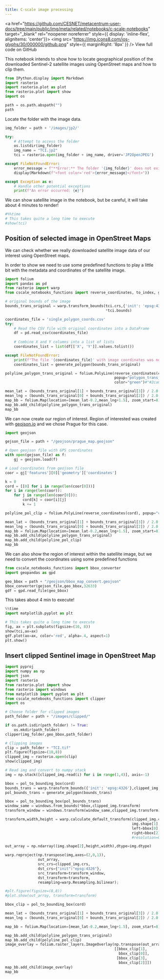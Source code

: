 ```yaml
---
title: C-scale image processing
---
```

<a href="https://github.com/CESNET/metacentrum-user-docs/tree/main/public/img/meta/related/notebooks/c-scale-notebooks" target="_blank" rel="noopener noreferrer" style={{ display: 'inline-flex', alignItems: 'center'}}>
   <img src="https://img.icons8.com/ios-glyphs/30/000000/github.png" style={{ marginRight: '8px' }} />
    <span> View full code on GitHub </span>
</a>

This notebook intends to show how to locate geographical position of the downloaded Sentinel-2 satellite images using OpenStreet maps and how to clip them.

```python
from IPython.display import Markdown
import rasterio
import rasterio.plot as plot
from rasterio.plot import show
import os

path = os.path.abspath("")
path
```

Locate the folder with the image data.


```python
img_folder = path + '/images/jp2/' 

try:
    # Attempt to access the folder
    os.listdir(img_folder)
    img_name = "TCI.jp2"
    tci = rasterio.open(img_folder + img_name, driver='JP2OpenJPEG')

except FileNotFoundError:
    error_message = f"**Error:** The folder '{img_folder}' does not exist. Please create the folder or provide a valid path."
    display(Markdown(f"<font color='red'>{error_message}</font>"))

except Exception as e:
    # Handle other potential exceptions
    print(f"An error occurred: {e}")
```

We can show satellite image in the notebook, but be careful, it will take about 4 minutes to render!


```python
#%%time
# This takes quite a long time to execute
#show(tci)
```

## Position of selected image in OpenStreet Maps

We can check whether we really downloaded satellite image data of our interest using OpenStreet maps.

In order to show we need to use some predefined functions to play a little bit with the metadata and coordinates of the satellite image.


```python
import folium
import pandas as pd
from rasterio import warp
from cscale_notebooks_functions import reverse_coordinates, to_index, generate_polygon, pol_to_np, pol_to_bounding_box
```


```python
# original bounds of the image
bounds_trans_original = warp.transform_bounds(tci.crs,{'init': 'epsg:4326'},
                                              *tci.bounds)

coordinates_file = 'single_polygon_coords.csv'
try:
    # Read the CSV file with original coordinates into a DataFrame
    df = pd.read_csv(coordinates_file)
    
    # Combine X and Y columns into a list of lists
    coordinates_list = list(df[['X', 'Y']].values.tolist())

except FileNotFoundError:
    print(f"The file '{coordinates_file}' with image coordinates was not found. The coordinates from TCI image have been used instead.")
    coordinates_list = generate_polygon(bounds_trans_original)

polyline_polygon_trans_original = folium.PolyLine(reverse_coordinates(coordinates_list),
                                                  popup="polygon_trans_original",
                                                  color="green")#"#2ca02c")

mean_lat = (bounds_trans_original[1] + bounds_trans_original[3]) / 2.0
mean_lng = (bounds_trans_original[0] + bounds_trans_original[2]) / 2.0
map_bb = folium.Map(location=[mean_lat-0.2,mean_lng+1.5], zoom_start=8)
map_bb.add_child(polyline_polygon_trans_original)
map_bb
```

We can now create our region of interest. Region of interested was created with [geojson.io](https://geojson.io) and we chose Prague for this case.


```python
import geojson

gejson_file = path + "/geojson/prague_map.geojson"

# Open geojson file with GPS coordinates
with open(gejson_file) as f:
    gj = geojson.load(f)

# Load coordinates from geojson file
coor = gj['features'][0]['geometry']['coordinates']

k = 0
cord = [[0] for i in range(len(coor[0]))]
for i in range(len(coor)):
    for j in range(len(coor[0])):
        cord[k] = coor[i][j]
        k += 1

polyline_pol_clip = folium.PolyLine(reverse_coordinates(cord), popup="cord",color="red")

mean_lat = (bounds_trans_original[1] + bounds_trans_original[3]) / 2.0
mean_lng = (bounds_trans_original[0] + bounds_trans_original[2]) / 2.0
map_bb = folium.Map(location=[mean_lat-0.2,mean_lng+1.5], zoom_start=8)
map_bb.add_child(polyline_polygon_trans_original)
map_bb.add_child(polyline_pol_clip)
map_bb
```

We can also show the region of interest within the satellite image, but we need to convert the coordinates using some predefined functions


```python
from cscale_notebooks_functions import bbox_converter
import geopandas as gpd

geo_bbox = path + "/geojson/bbox_map_convert.geojson"
bbox_converter(gejson_file,geo_bbox,32633)
gdf = gpd.read_file(geo_bbox)
```

This takes about 4 min to execute!


```python
%%time
import matplotlib.pyplot as plt

# This takes quite a long time to execute
fig, ax = plt.subplots(figsize=(10, 8))
show(tci,ax=ax)
gdf.plot(ax=ax, color='red', alpha=.4, aspect=1)
plt.show()
```

## Insert clipped Sentinel image in OpenStreet Map


```python
import pyproj
import numpy as np
import json
import rasterio
from rasterio.plot import show
from rasterio import windows
from matplotlib import pyplot as plt
from cscale_notebooks_functions import clipper
import os

# Choose folder for clipped images
path_folder = path + "/images/clipped/"
```


```python
if os.path.isdir(path_folder) != True:
    os.mkdir(path_folder)
clipper(img_folder,geo_bbox,path_folder)
```


```python
# Clipping images
clip = path_folder + "TCI.tif"
plt.figure(figsize=(10,8))
clipped_img = rasterio.open(clip)
show(clipped_img)
```


```python
# Read img and convert to numpy stack
img = np.stack([clipped_img.read(i) for i in range(1,4)], axis=-1)

bbox = pol_to_bounding_box(cord)
bounds_trans = warp.transform_bounds({'init': 'epsg:4326'},clipped_img.crs,*bbox)
pol_bounds_trans = generate_polygon(bounds_trans)

bbox = pol_to_bounding_box(pol_bounds_trans)
window_same = windows.from_bounds(*bbox,clipped_img.transform)
transform_window = windows.transform(window_same,clipped_img.transform)

transform,width,height = warp.calculate_default_transform(clipped_img.crs, {"init":"epsg:4326"},
                                                          img.shape[1],img.shape[0],
                                                          left=bbox[0],bottom=bbox[1],
                                                          right=bbox[2],top=bbox[3])
                                                          #resolution=0.002)

out_array = np.ndarray((img.shape[2],height,width),dtype=img.dtype)

warp.reproject(np.transpose(img,axes=(2,0,1)),
               out_array,
               src_crs=clipped_img.crs,
               dst_crs={"init":"epsg:4326"},
               src_transform=transform_window,
               dst_transform=transform,
               resampling=warp.Resampling.bilinear);

#plt.figure(figsize=(8,8))
#plot.show(out_array, transform=transform)

bbox_clip = pol_to_bounding_box(cord)

mean_lat = (bounds_trans_original[1] + bounds_trans_original[3]) / 2.0
mean_lng = (bounds_trans_original[0] + bounds_trans_original[2]) / 2.0

map_bb = folium.Map(location=[mean_lat-0.2,mean_lng+1.5], zoom_start=8)

map_bb.add_child(polyline_polygon_trans_original)
map_bb.add_child(polyline_pol_clip)
image_overlay = folium.raster_layers.ImageOverlay(np.transpose(out_array,(1,2,0)),
                                                  [[bbox_clip[1],
                                                    bbox_clip[0]],
                                                   [bbox_clip[3],
                                                    bbox_clip[2]]])
map_bb.add_child(image_overlay)
map_bb
```
